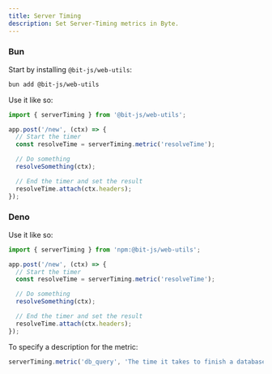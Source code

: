```yaml
---
title: Server Timing
description: Set Server-Timing metrics in Byte.
---
```


### Bun
Start by installing `@bit-js/web-utils`:
```bash
bun add @bit-js/web-utils
```

Use it like so:
```ts
import { serverTiming } from '@bit-js/web-utils';

app.post('/new', (ctx) => {
  // Start the timer
  const resolveTime = serverTiming.metric('resolveTime');

  // Do something
  resolveSomething(ctx);

  // End the timer and set the result
  resolveTime.attach(ctx.headers);
});
```

### Deno
Use it like so:
```ts
import { serverTiming } from 'npm:@bit-js/web-utils';

app.post('/new', (ctx) => {
  // Start the timer
  const resolveTime = serverTiming.metric('resolveTime');

  // Do something
  resolveSomething(ctx);

  // End the timer and set the result
  resolveTime.attach(ctx.headers);
});
```

To specify a description for the metric:
```ts
serverTiming.metric('db_query', 'The time it takes to finish a database query');
```
